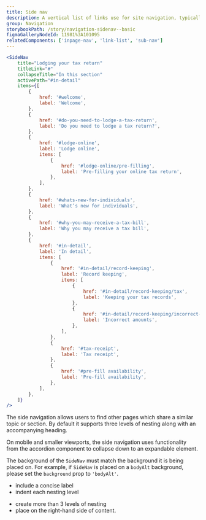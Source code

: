 ```yaml
---
title: Side nav
description: A vertical list of links use for site navigation, typically placed next to body content.
group: Navigation
storybookPath: /story/navigation-sidenav--basic
figmaGalleryNodeId: 11981%3A101095
relatedComponents: ['inpage-nav', 'link-list', 'sub-nav']
---
```


```jsx live
<SideNav
	title="Lodging your tax return"
	titleLink="#"
	collapseTitle="In this section"
	activePath="#in-detail"
	items={[
		{
			href: '#welcome',
			label: 'Welcome',
		},
		{
			href: '#do-you-need-to-lodge-a-tax-return',
			label: 'Do you need to lodge a tax return?',
		},
		{
			href: '#lodge-online',
			label: 'Lodge online',
			items: [
				{
					href: '#lodge-online/pre-filling',
					label: 'Pre-filling your online tax return',
				},
			],
		},
		{
			href: '#whats-new-for-individuals',
			label: 'What’s new for individuals',
		},
		{
			href: '#why-you-may-receive-a-tax-bill',
			label: 'Why you may receive a tax bill',
		},
		{
			href: '#in-detail',
			label: 'In detail',
			items: [
				{
					href: '#in-detail/record-keeping',
					label: 'Record keeping',
					items: [
						{
							href: '#in-detail/record-keeping/tax',
							label: 'Keeping your tax records',
						},
						{
							href: '#in-detail/record-keeping/incorrect-amounts',
							label: 'Incorrect amounts',
						},
					],
				},
				{
					href: '#tax-receipt',
					label: 'Tax receipt',
				},
				{
					href: '#pre-fill availability',
					label: 'Pre-fill availability',
				},
			],
		},
	]}
/>
```

The side navigation allows users to find other pages which share a similar topic or section. By default it supports three levels of nesting along with an accompanying heading.

On mobile and smaller viewports, the side navigation uses functionality from the accordion component to collapse down to an expandable element.

The background of the `SideNav` must match the background it is being placed on. For example, if `SideNav` is placed on a `bodyAlt` background, please set the `background` prop to `'bodyAlt'`.

<DoHeading />

- include a concise label
- indent each nesting level

<DontHeading />

- create more than 3 levels of nesting
- place on the right-hand side of content.
